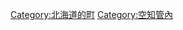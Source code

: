 {{Commonscat|Kamisunagawa, Hokkaido}}
{{Catmore}}

{{DEFAULTSORT:Kamisunagawa}}
[[Category:北海道的町|Category:北海道的町]]
[[Category:空知管內|Category:空知管內]]